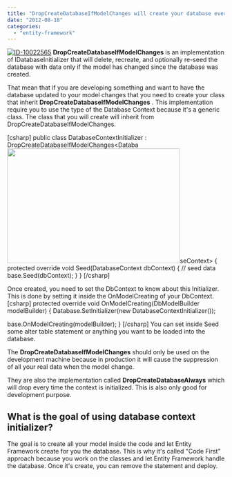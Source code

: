 ```yaml
---
title: "DropCreateDatabaseIfModelChanges will create your database every time you start your application"
date: "2012-08-18"
categories: 
  - "entity-framework"
---
```


[![](http://patrickdesjardins.com/blog/wp-content/uploads/2012/08/ID-10022565-150x150.jpg "ID-10022565")](http://patrickdesjardins.com/blog/dropcreatedatabaseifmodelchanges-will-create-your-database-every-time-you-start-your-application/id-10022565) **DropCreateDatabaseIfModelChanges** is an implementation of IDatabaseInitializer that will delete, recreate, and optionally re-seed the database with data only if the model has changed since the database was created.

That mean that if you are developing something and want to have the database updated to your model changes that you need to create your class that inherit **DropCreateDatabaseIfModelChanges** . This implementation require you to use the type of the Database Context because it's a generic class. The class that you will create will inherit from DropCreateDatabaseIfModelChanges.

\[csharp\] public class DatabaseContextInitializer : DropCreateDatabaseIfModelChanges<Databa<a href="http://patrickdesjardins.com/blog/dropcreatedatabaseifmodelchanges-will-create-your-database-every-time-you-start-your-application/id-10022565" rel="attachment wp-att-1280"><img src="http://patrickdesjardins.com/blog/wp-content/uploads/2012/08/ID-10022565.jpg" alt="" title="ID-10022565" width="400" height="266" class="aligncenter size-full wp-image-1280" /></a>seContext> { protected override void Seed(DatabaseContext dbContext) { // seed data base.Seed(dbContext); } } \[/csharp\]

Once created, you need to set the DbContext to know about this Initializer. This is done by setting it inside the OnModelCreating of your DbContext. \[csharp\] protected override void OnModelCreating(DbModelBuilder modelBuilder) { Database.SetInitializer(new DatabaseContextInitializer());

base.OnModelCreating(modelBuilder); } \[/csharp\] You can set inside Seed some alter table statement or anything you want to be loaded into the database.

The **DropCreateDatabaseIfModelChanges** should only be used on the development machine because in production it will cause the suppression of all your real data when the model change.

They are also the implementation called **DropCreateDatabaseAlways** which will drop every time the context is initialized. This is also only good for development purpose.

## What is the goal of using database context initializer?

The goal is to create all your model inside the code and let Entity Framework create for you the database. This is why it's called "Code First" approach because you work on the classes and let Entity Framework handle the database. Once it's create, you can remove the statement and deploy.
